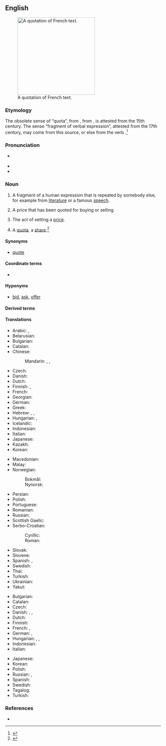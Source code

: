 {{selfref|For Wiktionary's use of quotations, see [[Wiktionary:Quotations]]}}
==English==
{{wikipedia}}
[[Image:Citation2.jpg|thumb|250px|A quotation of French text.]]

===Etymology===
The obsolete sense of “quota”, from {{bor|en|ML.|quotatio}}, from {{der|en|la|quotāre}}, is attested from the 15th century. The sense “fragment of verbal expression”, attested from the 17th century, may come from this source, or else from the verb {{affix|en|quote|-ation}}.<ref>{{R:Etymonline|quotation}}</ref>

===Pronunciation===
* {{a|GA}} {{IPA|en|/kwoʊˈteɪʃən/}}
* {{audio|en|en-us-quotation.ogg|Audio (US)}}
* {{rhymes|en|eɪʃən|s=3}}

===Noun===
{{en-noun|~}}

# A fragment of a human expression that is repeated by somebody else, for example from [[literature]] or a famous [[speech]].
#: {{syn|en|quote|citation}}
#: {{ux|en|"Where they burn books, they will also burn people" is a famous '''quotation''' from {{w|Heinrich Heine}}.}}
# A price that has been quoted for buying or selling.
#: {{ux|en|Let's get a '''quotation''' for repairing the roof before we decide whether it's worth doing.}}
# The act of setting a [[price]].
# {{lb|en|obsolete}} A [[quota]], a [[share]].<ref>{{R:Webster 1913|Quotation}}</ref>

====Synonyms====
* {{sense|price}} [[quote#Noun|quote]]

====Coordinate terms====
{{checksense|en}}
* {{l|en|attestation}}

====Hyponyms====
* {{sense|price}} [[bid#Noun|bid]], [[ask#Noun|ask]], [[offer#Noun|offer]]

====Derived terms====
{{der3|en
|quotation mark
|quotationist
|logical quotation
|misquotation
|indirect quotation
|quotationally
|disquotation
|quotation dash
|quotationless
|quasiquotation
|quotational
|requotation
|overquotation
|underquotation
|quotation mark
|RFQ}}

====Translations====
{{trans-top|fragment of a human expression}}
* Arabic: {{t|ar|اِقْتِبَاس|m}}, {{t|ar|اِسْتِشْهَاد|m}}
* Belarusian: {{t|be|цыта́та|f}}
* Bulgarian: {{t+|bg|цита́т|m}}
* Catalan: {{t+|ca|citació|f}}
* Chinese:
*: Mandarin: {{t+|cmn|引用|tr=yǐnyòng|sc=Hani}}, {{t+|cmn|引語|sc=Hani}}, {{t+|cmn|引语|tr=yǐnyǔ|sc=Hani}}
* Czech: {{t+|cs|citát|m}}
* Danish: {{t+|da|citat|n}}
* Dutch: {{t+|nl|citaat|n}}
* Finnish: {{t+|fi|sitaatti|n}}, {{t+|fi|lainaus}}
* French: {{t+|fr|citation|f}}
* Georgian: {{t|ka|ციტატა}}
* German: {{t+|de|Zitat|n}}
* Greek: {{t+|el|παράθεμα|n}}
* Hebrew: {{t+|he|צִטּוּט|f|tr=tsitut|sc=Hebr}}, {{t|he|מוּבָאָה|f|tr=muvah|sc=Hebr}}, {{t|he|צִיטָטָה|f|tr=tsitata|sc=Hebr}}
* Hungarian: {{t+|hu|idézet}}, {{t+|hu|idézés}}
* Icelandic: {{t+|is|tilvitnun|f}}
* Indonesian: {{t+|id|kutipan}}
* Italian: {{t+|it|citazione|f}}
* Japanese: {{t+|ja|引用|tr=いんよう, in'yō|sc=Jpan}}
* Kazakh: {{t+|kk|дәйексөз}}
* Korean: {{t+|ko|인용(引用)}}
{{trans-mid}}
* Macedonian: {{t|mk|цитат|m}}
* Malay: {{t+|ms|petikan}}
* Norwegian:
*: Bokmål: {{t+|nb|sitat|n}}
*: Nynorsk: {{t|nn|sitat|n}}
* Persian: {{t+|fa|گفتاورد|tr=goftāvard}}
* Polish: {{t+|pl|cytat|m-in}}
* Portuguese: {{t+|pt|citação|f}}
* Romanian: {{t+|ro|citat|n}}
* Russian: {{t+|ru|цита́та|f}}
* Scottish Gaelic: {{t|gd|às-aithris|f}}
* Serbo-Croatian:
*: Cyrillic: {{t|sh|цитат|m}}
*: Roman: {{t+|sh|citat|m}}
* Slovak: {{t+|sk|citát|m}}
* Slovene: {{t+|sl|citat|m}}
* Spanish: {{t+|es|cita|f}}, {{t+|es|citación|f}}
* Swedish: {{t+|sv|citat|n}}
* Thai: {{t|th|อัญพจน์}}
* Turkish: {{t+|tr|alıntı}}
* Ukrainian: {{t+|uk|цита́та|f}}
* Yakut: {{t|sah|сытаата}}
{{trans-bottom}}

{{trans-top|act of naming a price; price that has been quoted}}
* Bulgarian: {{t|bg|котировка|f}}
* Catalan: {{t+|ca|pressupost|m}}
* Czech: {{t|cs|kótace|f}}
* Danish: {{t|da|citation|c}}, {{t|da|citering|c}}, {{t|da|citering|c}}
* Dutch: {{t+|nl|offerte|c}}
* Finnish: {{t+|fi|tarjous}}
* French: {{t+|fr|devis|m}}, {{t+|fr|cotation|f}}
* German: {{t+|de|Angebot|n}}, {{t|de|Preisangebot|n}}
* Hungarian: {{sense|price quoted}} {{t+|hu|árajánlat}}, {{sense|act of naming a price}} {{t|hu|árajánlattétel}}, {{sense|current rate}} {{t+|hu|árfolyam}}
* Indonesian: {{t|id|kuotasi}}
* Italian: {{t+|it|preventivo|m}}
{{trans-mid}}
* Japanese: {{t+|ja|見積もり|alt=見積り|tr=みつもり, mitsumori}}
* Korean: {{t+|ko|견적}}
* Polish: {{t+|pl|wycena|f}}
* Russian: {{t+|ru|расце́нка|f}}, {{t+|ru|расце́нивание|n}} {{qualifier|сто́имости}}
* Spanish: {{t+|es|presupuesto|m}}
* Swedish: {{t+|sv|offert|c}}
* Tagalog: {{t|tl|saturing}}
* Turkish: {{t|tr|geçerli fiyat}}
{{trans-bottom}}

===References===
* {{R:OneLook}}
<references/>